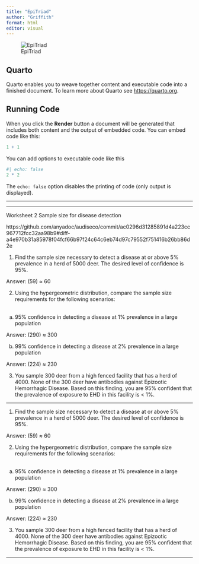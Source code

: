 ---
title: "EpiTriad"
author: "Griffith"
format: html
editor: visual
---

![EpiTriad](images/EpiTriad.png)

## Quarto

Quarto enables you to weave together content and executable code into a finished document. To learn more about Quarto see <https://quarto.org>.

## Running Code

When you click the **Render** button a document will be generated that includes both content and the output of embedded code. You can embed code like this:

```{r}
1 + 1
```

You can add options to executable code like this

```{r}
#| echo: false
2 * 2
```

The `echo: false` option disables the printing of code (only output is displayed).

___
___

Worksheet 2 Sample size for disease detection

https://github.com/anyadoc/audiseco/commit/ac0296d31285891d4a223cc967712fcc32aa98b9#diff-a4e970b31a85978f04fcf66b97f24c64c6eb74d97c79552f751416b26bb86d2e

1) Find the sample size necessary to detect a disease at or above 5% prevalence in a herd of 5000 deer. The desired level of confidence is 95%. 

Answer: (59) ≈ 60

2) Using the hypergeometric distribution, compare the sample size requirements for the following scenarios:                                                                                      

a) 95% confidence in detecting a disease at 1% prevalence in a large population

Answer: (290) ≈ 300

b) 99% confidence in detecting a disease at 2% prevalence in a large population

Answer: (224) ≈ 230

3) You sample 300 deer from a high fenced facility that has a herd of 4000. None of the 300 deer have antibodies against Epizootic Hemorrhagic Disease. Based on this finding, you are 95% confident that the prevalence of exposure to EHD in this facility is < 1%.

___
1) Find the sample size necessary to detect a disease at or above 5% prevalence in a herd of 5000 deer. The desired level of confidence is 95%. 

Answer: (59) ≈ 60

2) Using the hypergeometric distribution, compare the sample size requirements for the following scenarios:                                                                                      

a) 95% confidence in detecting a disease at 1% prevalence in a large population

Answer: (290) ≈ 300

b) 99% confidence in detecting a disease at 2% prevalence in a large population

Answer: (224) ≈ 230

3) You sample 300 deer from a high fenced facility that has a herd of 4000. None of the 300 deer have antibodies against Epizootic Hemorrhagic Disease. Based on this finding, you are 95% confident that the prevalence of exposure to EHD in this facility is < 1%.

___

